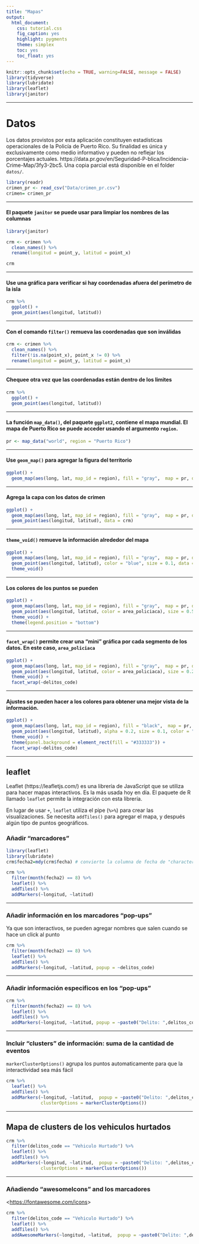 ```yaml
---
title: "Mapas"
output:
  html_document:
    css: tutorial.css
    fig_caption: yes
    highlight: pygments
    theme: simplex
    toc: yes
    toc_float: yes
---
```




```r
knitr::opts_chunk$set(echo = TRUE, warning=FALSE, message = FALSE)
library(tidyverse)
library(lubridate)
library(leaflet)
library(janitor)
```


***

# Datos

Los datos provistos por esta aplicación constituyen estadísticas operacionales de la Policía de Puerto Rico. Su finalidad es única y exclusivamente como medio informativo y pueden no reflejar los porcentajes actuales. https://data.pr.gov/en/Seguridad-P-blica/Incidencia-Crime-Map/3fy3-2bc5. Una copia parcial está disponible en el folder `datos/`.



```r
library(readr)
crimen_pr <- read_csv("Data/crimen_pr.csv")
crimen= crimen_pr
```

***

#### El paquete `janitor` se puede usar para limpiar los nombres de las columnas

```r
library(janitor)

crm <- crimen %>%
  clean_names() %>%
  rename(longitud = point_y, latitud = point_x)

crm
```

***

####  Use una gráfica para verificar si hay coordenadas afuera del perímetro de la isla

```r
crm %>%
  ggplot() +
  geom_point(aes(longitud, latitud))
```


***

####  Con el comando `filter()` remueva las coordenadas que son inválidas

```r
crm <- crimen %>%
  clean_names() %>%
  filter(!is.na(point_x), point_x != 0) %>%
  rename(longitud = point_y, latitud = point_x)
```

***

####  Chequee otra vez que las coordenadas están dentro de los limites

```r
crm %>%
  ggplot() +
  geom_point(aes(longitud, latitud))
```

***

####  La función `map_data()`, del paquete `ggplot2`, contiene el mapa mundial.  El mapa de Puerto Rico se puede acceder usando el argumento `region`.

```r
pr <- map_data("world", region = "Puerto Rico")
```


***

####  Use `geom_map()` para agregar la figura del territorio

```r
ggplot() +
  geom_map(aes(long, lat, map_id = region), fill = "gray",  map = pr, data = pr) 
```


***

####  Agrega la capa con los datos de crimen 

```r
ggplot() +
  geom_map(aes(long, lat, map_id = region), fill = "gray",  map = pr, data = pr) +
  geom_point(aes(longitud, latitud), data = crm)
```

***

####  `theme_void()` remueve la información alrededor del mapa

```r
ggplot() +
  geom_map(aes(long, lat, map_id = region), fill = "gray",  map = pr, data = pr) +
  geom_point(aes(longitud, latitud), color = "blue", size = 0.1, data = crm) +
  theme_void() 
```

***


####  Los colores de los puntos se pueden 

```r
ggplot() +
  geom_map(aes(long, lat, map_id = region), fill = "gray",  map = pr, data = pr) +
  geom_point(aes(longitud, latitud, color = area_policiaca), size = 0.5, data = crm) +
  theme_void() +
  theme(legend.position = "bottom")
```


***

####  `facet_wrap()` permite crear una "mini" gráfica por cada segmento de los datos.  En este caso, `area_policiaca`

```r
ggplot() +
  geom_map(aes(long, lat, map_id = region), fill = "gray",  map = pr, data = pr) +
  geom_point(aes(longitud, latitud, color = area_policiaca), size = 0.2, data = crm) +
  theme_void() +
  facet_wrap(~delitos_code)
```


***

####  Ajustes se pueden hacer a los colores para obtener una mejor vista de la información.

```r
ggplot() +
  geom_map(aes(long, lat, map_id = region), fill = "black",  map = pr, data = pr) +
  geom_point(aes(longitud, latitud), alpha = 0.2, size = 0.1, color = "#ffff00", data = crm) +
  theme_void() +
  theme(panel.background = element_rect(fill = "#333333")) +
  facet_wrap(~delitos_code)
```


***


## leaflet

Leaflet (https://leafletjs.com/) es una librería de JavaScript que se utiliza para hacer mapas interactivos.  Es la más usada hoy en día.  El paquete de R llamado `leaflet` permite la integración con esta librería.  

En lugar de usar `+`, `leaflet` utiliza el pipe (`%>%`) para crear las visualizaciones.  Se necesita `addTiles()` para agregar el mapa, y después algún tipo de puntos geográficos.


### Añadir "marcadores"

```r
library(leaflet)
library(lubridate)
crm$fecha2=mdy(crm$fecha) # convierte la columna de fecha de "character" as "mdy" con el paquete lubridate

crm %>%
  filter(month(fecha2) == 8) %>%
  leaflet() %>%
  addTiles() %>%
  addMarkers(~longitud, ~latitud)
```

***

### Añadir información en los marcadores "pop-ups"

Ya que son interactivos, se pueden agregar nombres que salen cuando se hace un click al punto

```r
crm %>%
  filter(month(fecha2) == 8) %>%
  leaflet() %>%
  addTiles() %>%
  addMarkers(~longitud, ~latitud, popup = ~delitos_code)
```

***

### Añadir información especificos en los "pop-ups"

```r
crm %>%
  filter(month(fecha2) == 8) %>%
  leaflet() %>%
  addTiles() %>%
  addMarkers(~longitud, ~latitud, popup = ~paste0("Delito: ",delitos_code))
```

***

### Incluir "clusters" de información: suma de la cantidad de eventos 

`markerClusterOptions()` agrupa los puntos automaticamente para que la interactividad sea más fácil

```r
crm %>%
  leaflet() %>%
  addTiles() %>%
  addMarkers(~longitud, ~latitud,  popup = ~paste0("Delito: ",delitos_code), 
             clusterOptions = markerClusterOptions())
```

***

## Mapa de clusters de los vehiculos hurtados

```r
crm %>%
  filter(delitos_code == "Vehiculo Hurtado") %>%
  leaflet() %>%
  addTiles() %>%
  addMarkers(~longitud, ~latitud,  popup = ~paste0("Delito: ",delitos_code), 
             clusterOptions = markerClusterOptions())
```

***

### Añadiendo "awesomeIcons" and los marcadores

<<https://fontawesome.com/icons>>





```r
crm %>%
  filter(delitos_code == "Vehiculo Hurtado") %>%
  leaflet() %>%
  addTiles() %>%
  addAwesomeMarkers(~longitud, ~latitud,  popup = ~paste0("Delito: ",delitos_code), clusterOptions = markerClusterOptions(), icon = awesomeIcons(icon = "fa-solid fa-car", library = "fa"))
```

